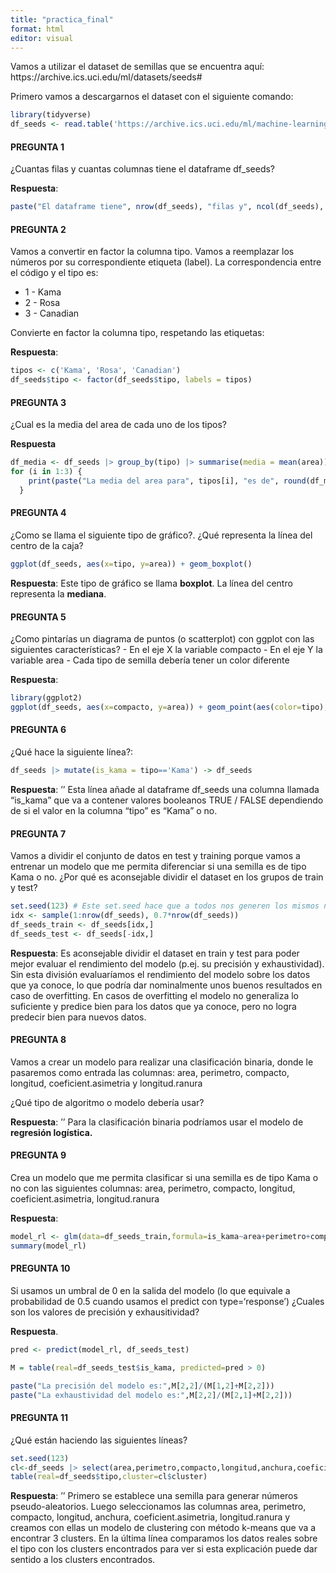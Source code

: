 ```yaml
---
title: "practica_final"
format: html
editor: visual
---
```


Vamos a utilizar el dataset de semillas que se encuentra aquí: https://archive.ics.uci.edu/ml/datasets/seeds#

Primero vamos a descargarnos el dataset con el siguiente comando:

```r
library(tidyverse)
df_seeds <- read.table('https://archive.ics.uci.edu/ml/machine-learning-databases/00236/seeds_dataset.txt', col.names =c('area','perimetro','compacto','longitud','anchura','coeficient.asimetria','longitud.ranura','tipo'))
```

#### PREGUNTA 1

¿Cuantas filas y cuantas columnas tiene el dataframe df_seeds?

**Respuesta**:

```r
paste("El dataframe tiene", nrow(df_seeds), "filas y", ncol(df_seeds), "columnas.")
```

#### PREGUNTA 2

Vamos a convertir en factor la columna tipo. Vamos a reemplazar los números por su correspondiente etiqueta (label). La correspondencia entre el código y el tipo es:

-   1 - Kama
-   2 - Rosa
-   3 - Canadian

Convierte en factor la columna tipo, respetando las etiquetas:

**Respuesta**:

```r
tipos <- c('Kama', 'Rosa', 'Canadian')
df_seeds$tipo <- factor(df_seeds$tipo, labels = tipos)
```

#### PREGUNTA 3

¿Cual es la media del area de cada uno de los tipos?

**Respuesta**

```r
df_media <- df_seeds |> group_by(tipo) |> summarise(media = mean(area))
for (i in 1:3) {
    print(paste("La media del area para", tipos[i], "es de", round(df_media[i, 'media'],2)))
  }


```

#### PREGUNTA 4

¿Como se llama el siguiente tipo de gráfico?. ¿Qué representa la línea del centro de la caja?

```r
ggplot(df_seeds, aes(x=tipo, y=area)) + geom_boxplot()
```

**Respuesta**: Este tipo de gráfico se llama **boxplot**. La línea del centro representa la **mediana**.

#### PREGUNTA 5

¿Como pintarías un diagrama de puntos (o scatterplot) con ggplot con las siguientes características? - En el eje X la variable compacto - En el eje Y la variable area - Cada tipo de semilla debería tener un color diferente

**Respuesta**:

```r
library(ggplot2)
ggplot(df_seeds, aes(x=compacto, y=area)) + geom_point(aes(color=tipo), alpha=0.7)
```

#### PREGUNTA 6

¿Qué hace la siguiente línea?:

```r
df_seeds |> mutate(is_kama = tipo=='Kama') -> df_seeds
```

**Respuesta**: '' Esta línea añade al dataframe df_seeds una columna llamada "is_kama" que va a contener valores booleanos TRUE / FALSE dependiendo de si el valor en la columna "tipo" es "Kama" o no.

#### PREGUNTA 7

Vamos a dividir el conjunto de datos en test y training porque vamos a entrenar un modelo que me permita diferenciar si una semilla es de tipo Kama o no. ¿Por qué es aconsejable dividir el dataset en los grupos de train y test?

```r
set.seed(123) # Este set.seed hace que a todos nos generen los mismos número aleatorios
idx <- sample(1:nrow(df_seeds), 0.7*nrow(df_seeds))
df_seeds_train <- df_seeds[idx,]
df_seeds_test <- df_seeds[-idx,]
```

**Respuesta**: Es aconsejable dividir el dataset en train y test para poder mejor evaluar el rendimiento del modelo (p.ej. su precisión y exhaustividad). Sin esta división evaluaríamos el rendimiento del modelo sobre los datos que ya conoce, lo que podría dar nominalmente unos buenos resultados en caso de overfitting. En casos de overfitting el modelo no generaliza lo suficiente y predice bien para los datos que ya conoce, pero no logra predecir bien para nuevos datos.

#### PREGUNTA 8

Vamos a crear un modelo para realizar una clasificación binaria, donde le pasaremos como entrada las columnas: area, perimetro, compacto, longitud, coeficient.asimetria y longitud.ranura

¿Qué tipo de algoritmo o modelo debería usar?

**Respuesta**: '' Para la clasificación binaria podríamos usar el modelo de **regresión logística.**

#### PREGUNTA 9

Crea un modelo que me permita clasificar si una semilla es de tipo Kama o no con las siguientes columnas: area, perimetro, compacto, longitud, coeficient.asimetria, longitud.ranura

**Respuesta**:

```r
model_rl <- glm(data=df_seeds_train,formula=is_kama~area+perimetro+compacto+longitud+coeficient.asimetria+longitud.ranura,family=binomial(link='logit'))
summary(model_rl)
```

#### PREGUNTA 10

Si usamos un umbral de 0 en la salida del modelo (lo que equivale a probabilidad de 0.5 cuando usamos el predict con type='response') ¿Cuales son los valores de precisión y exhausitividad?

**Respuesta**.

```r

pred <- predict(model_rl, df_seeds_test)

M = table(real=df_seeds_test$is_kama, predicted=pred > 0)

paste("La precisión del modelo es:",M[2,2]/(M[1,2]+M[2,2]))
paste("La exhaustividad del modelo es:",M[2,2]/(M[2,1]+M[2,2]))
```

#### PREGUNTA 11

¿Qué están haciendo las siguientes líneas?

```r
set.seed(123)
cl<-df_seeds |> select(area,perimetro,compacto,longitud,anchura,coeficient.asimetria,longitud.ranura) |> kmeans(3)
table(real=df_seeds$tipo,cluster=cl$cluster)
```

**Respuesta**: '' Primero se establece una semilla para generar números pseudo-aleatorios. Luego seleccionamos las columnas area, perimetro, compacto, longitud, anchura, coeficient.asimetria, longitud.ranura y creamos con ellas un modelo de clustering con método k-means que va a encontrar 3 clusters. En la última línea comparamos los datos reales sobre el tipo con los clusters encontrados para ver si esta explicación puede dar sentido a los clusters encontrados.
